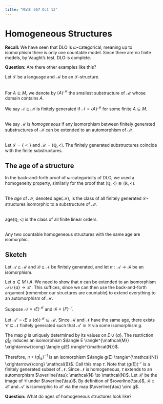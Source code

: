 ```yaml
---
title: "Math 557 Oct 13"
---
```


# Homogeneous Structures

**Recall:** We have seen that DLO is $\omega$-categorical, meaning up to isomorphism there is only one countable model. Since there are no finite models, by Vaught's test, DLO is complete.

**Question:** Are there other examples like this?


Let $\mathcal{L}$ be a language and $\mathcal{M}$ be an $\mathcal{L}$-structure.

::: {#def-}
\
For $A \subseteq M$, we denote by $\langle A \rangle^{\mathcal{M}}$ the smallest substructure of $\mathcal{M}$ whose domain contains $A$.

We say $\mathcal{N} \subseteq \mathcal{M}$ is finitely generated if $\mathcal{N} = \langle A \rangle^{\mathcal{M}}$ for some finite $A \subseteq M$.
:::

::: {#def-}
\
 We say $\mathcal{M}$ is *homogeneous* if any isomorphism between finitely generated substructures of $\mathcal{M}$ can be extended to an automorphism of $\mathcal{M}$.
:::

::: {#exa-}
\
Let $\mathcal{L} = \{<\}$ and $\mathcal{M} = (\mathbb{Q}, <)$. The finitely generated substructures coincide with the finite substructures.
:::

## The age of a structure 

In the back-and-forth proof of $\omega$-categoricity of DLO, we used a homogeneity property, similarly for the proof that $(\mathbb{Q}, <) \cong (\mathbb{R}, <)$.

::: {#def-}
\
The *age* of $\mathcal{M}$, denoted $\mathrm{age}(\mathcal{M})$, is the class of all finitely generated $\mathcal{L}$-structures isomorphic to a substructure of $\mathcal{M}$.
:::

::: {#exa-}
\
$\mathrm{age}(\mathbb{Q}, <)$ is the class of all finite linear orders.
:::

::: {#lem-}
\
Any two countable homogeneous structures with the same age are isomorphic.
:::

::: {.proof}
## Sketch

Let $\mathcal{A} \subseteq \mathcal{M}$ and $\mathcal{B} \subseteq \mathcal{N}$ be finitely generated, and let $\pi: \mathcal{A} \to \mathcal{B}$ be an isomorphism.

Let $a \in M \setminus A$. We need to show that $\pi$ can be extended to an isomorphism $\mathcal{A} \cup \{a\} \to \mathcal{B}'$.
This suffices, since we can then use the back-and-forth argument (remember our structures are countable) to extend everything to an automorphism of $\mathcal{M}$.

Suppose $\mathcal{A} = \langle E \rangle^{\mathcal{M}}$ and $\mathcal{B} = \langle F \rangle^{\mathcal{N}}$. 
<!-- Observe that $\widetilde{\pi}: E \leftrightarrow F$ extends uniquely to $\pi$. -->

Let $\mathcal{A}' = \langle E \cup \{a\} \rangle^{\mathcal{M}} \subseteq \mathcal{M}$.
Since $\mathcal{M}$ and $\mathcal{N}$ have the same age, there exists $\mathcal{C} \subseteq \mathcal{N}$ finitely generated such that $\mathcal{A}' \cong \mathcal{C}$ via some isomorphism $g$. 

The map $g$ is uniquely determined by its values on $E \cup \{a\}$. The restriction $g|_E$ induces an isomorphism $\langle E \rangle^{\mathcal{M}} \xrightarrow{\cong} \langle g(E) \rangle^{\mathcal{N}}$.

Therefore, $\pi \circ (g|_E)^{-1}$ is an isomorphism $\langle g(E) \rangle^{\mathcal{N}} \xrightarrow{\cong} \mathcal{B}$.
Call this map $\tau$. Note that $\langle g(E) \rangle^{\mathcal{N}}$ is a finitely generated subset of $\mathcal{N}$.
Since $\mathcal{N}$ is homogeneous, $\tau$ extends to an automorphism $\overline{\tau}: \mathcal{N} \to \mathcal{N}$. Let $\mathcal{B}'$ be the image of $\mathcal{C}$ under $\overline{\tau}$. By definition of $\overline{\tau}$, $\mathcal{B} \subset \mathcal{B}'$ and $\mathcal{A}'$ is isomorphic to $\mathcal{B}'$ via the map $\overline{\tau} \circ g$.
:::

**Question:** What do ages of homogeneous structures look like?



<!-- 
\documentclass{article}
\usepackage{amsmath, amssymb, amsthm}
\usepackage[margin=1in]{geometry}

\theoremstyle{definition}
\newtheorem{definition}{Definition}
\newtheorem{example}{Example}
\newtheorem{lemma}{Lemma}

\title{MATH 557 Lecture Notes}
\date{October 13, 2025}

\begin{document}

\maketitle

\section*{Homogeneous Structures}

\textbf{Recall:} We have seen that DLO is $\omega$-categorical, meaning up to isomorphism there is only one countable model. Since there are no finite models, by Vaught's test, DLO is complete.

\textbf{Question:} Are there other examples like this?

\begin{definition}
Let $\mathcal{L}$ be a language and $\mathcal{M}$ be an $\mathcal{L}$-structure. We say $\mathcal{M}$ is \emph{(ultra) homogeneous} if any isomorphism between finitely generated substructures of $\mathcal{M}$ extends to an automorphism of $\mathcal{M}$.

For $A \subseteq M$, we denote by $\langle A \rangle^{\mathcal{M}}$ the smallest substructure of $\mathcal{M}$ whose domain contains $A$.

We say $\mathcal{M} \supseteq \mathcal{N}$ is finitely generated if $\mathcal{N} = \langle A \rangle^{\mathcal{M}}$ for some finite $A \subseteq M$.
\end{definition}

\begin{example}
Let $\mathcal{L} = \{<\}$ and $\mathcal{M} = (\mathbb{Q}, <)$. Then finitely generated is equivalent to having a finite substructure.
\end{example}

\section*{Back-and-Forth and Homogeneity}

In the back-and-forth proof of $\omega$-categoricity of DLO, we used a homogeneity property, similarly for the proof that $(\mathbb{Q}, <) \cong (\mathbb{R}, <)$.

\begin{definition}
The \emph{age} of $\mathcal{M}$, denoted $\mathrm{age}(\mathcal{M})$, is the class of all finitely generated $\mathcal{L}$-structures isomorphic to a substructure of $\mathcal{M}$.
\end{definition}

\begin{example}
$\mathrm{age}(\mathbb{Q}, <)$ is the class of all finite linear orders.
\end{example}

\begin{lemma}
Any two countable homogeneous structures with the same age are isomorphic.
\end{lemma}

\begin{proof}[Proof sketch]
Let $\mathcal{A} \subseteq \mathcal{M}$ and $\mathcal{B} \subseteq \mathcal{N}$ be finitely generated, and let $\pi: \mathcal{A} \to \mathcal{B}$ be an isomorphism.

Let $a \in M \setminus A$. We need to show that $\pi$ can be extended to an isomorphism $\mathcal{A} \cup \{a\} \to \mathcal{B}'$.

This suffices, since we can then use the back-and-forth argument.

Suppose $\mathcal{A} = \langle E \rangle^{\mathcal{M}}$ and $\mathcal{B} = \langle F \rangle^{\mathcal{N}}$.

Then $\widetilde{\pi}: E \leftrightarrow F$ extends uniquely to $\pi$.

Let $\mathcal{A}' = \langle E \cup \{a\} \rangle^{\mathcal{M}} \subseteq \mathcal{M}$.

Since $\mathcal{M}$ and $\mathcal{N}$ have the same age, there exists $\mathcal{C} \subseteq \mathcal{N}$ finitely generated such that $\mathcal{A}' \cong \mathcal{C}$ via some isomorphism $g$.

Note that $\mathcal{A}' \cong \mathcal{C}$ via $g$. The map $g$ is uniquely determined by its values on $E \cup \{a\}$.

The restriction $g|_E$ induces an isomorphism $\langle E \rangle^{\mathcal{M}} \xrightarrow{\cong} \langle g(E) \rangle^{\mathcal{N}}$.

Therefore, $\pi \circ (g|_E)^{-1}$ is an isomorphism $\mathcal{B} \xrightarrow{\cong} \langle g(E) \rangle^{\mathcal{N}}$.

Call this map $\tau$. Note that $\langle g(E) \rangle^{\mathcal{N}}$ is a finitely generated subset of $\mathcal{N}$.

Since $\mathcal{N}$ is homogeneous, $\tau$ extends to an automorphism $\overline{\tau}: \mathcal{N} \to \mathcal{N}$.

This yields an isomorphism $\mathcal{A}' \to \mathcal{B} \cup \{\overline{\tau}(g(a))\}$.
\end{proof}

\textbf{Question:} What do ages of homogeneous structures look like?

\end{document} -->